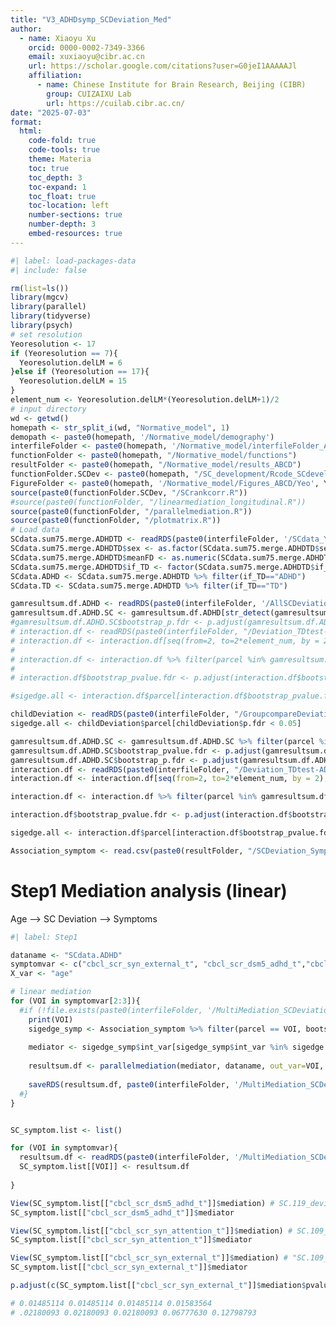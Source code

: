 ```yaml
---
title: "V3_ADHDsymp_SCDeviation_Med"
author:
  - name: Xiaoyu Xu
    orcid: 0000-0002-7349-3366
    email: xuxiaoyu@cibr.ac.cn
    url: https://scholar.google.com/citations?user=G0jeI1AAAAAJl
    affiliation: 
      - name: Chinese Institute for Brain Research, Beijing (CIBR)
        group: CUIZAIXU Lab
        url: https://cuilab.cibr.ac.cn/
date: "2025-07-03"
format: 
  html:
    code-fold: true
    code-tools: true
    theme: Materia
    toc: true
    toc_depth: 3
    toc-expand: 1
    toc_float: true
    toc-location: left
    number-sections: true
    number-depth: 3
    embed-resources: true
---
```



```r
#| label: load-packages-data
#| include: false

rm(list=ls())
library(mgcv)
library(parallel)
library(tidyverse)
library(psych)
# set resolution
Yeoresolution <- 17
if (Yeoresolution == 7){
  Yeoresolution.delLM = 6
}else if (Yeoresolution == 17){
  Yeoresolution.delLM = 15
}
element_num <- Yeoresolution.delLM*(Yeoresolution.delLM+1)/2
# input directory
wd <- getwd()
homepath <- str_split_i(wd, "Normative_model", 1)
demopath <- paste0(homepath, '/Normative_model/demography')
interfileFolder <- paste0(homepath, '/Normative_model/interfileFolder_ABCD')
functionFolder <- paste0(homepath, "/Normative_model/functions")
resultFolder <- paste0(homepath, "/Normative_model/results_ABCD")
functionFolder.SCDev <- paste0(homepath, "/SC_development/Rcode_SCdevelopment/gamfunction")
FigureFolder <- paste0(homepath, '/Normative_model/Figures_ABCD/Yeo', Yeoresolution,'/CV75')
source(paste0(functionFolder.SCDev, "/SCrankcorr.R"))
#source(paste0(functionFolder, "/linearmediation_longitudinal.R"))
source(paste0(functionFolder, "/parallelmediation.R"))
source(paste0(functionFolder, "/plotmatrix.R"))
# Load data
SCdata.sum75.merge.ADHDTD <- readRDS(paste0(interfileFolder, '/SCdata_Yeo',Yeoresolution, '_CV75_sumSCinvnode.deviations_TDtest_ADHD.rds'))
SCdata.sum75.merge.ADHDTD$sex <- as.factor(SCdata.sum75.merge.ADHDTD$sex)
SCdata.sum75.merge.ADHDTD$meanFD <- as.numeric(SCdata.sum75.merge.ADHDTD$meanFD)
SCdata.sum75.merge.ADHDTD$if_TD <- factor(SCdata.sum75.merge.ADHDTD$if_TD, levels = c("TD", "ADHD"))
SCdata.ADHD <- SCdata.sum75.merge.ADHDTD %>% filter(if_TD=="ADHD")
SCdata.TD <- SCdata.sum75.merge.ADHDTD %>% filter(if_TD=="TD")

gamresultsum.df.ADHD <- readRDS(paste0(interfileFolder, '/AllSCDeviation_NormSymptom_Age_Yeo', Yeoresolution,'_CV75_ADHD.rds'))
gamresultsum.df.ADHD.SC <- gamresultsum.df.ADHD[str_detect(gamresultsum.df.ADHD$parcel, "SC."),]
#gamresultsum.df.ADHD.SC$bootstrap_p.fdr <- p.adjust(gamresultsum.df.ADHD.SC$bootstrap_pvalue, method="fdr")
# interaction.df <- readRDS(paste0(interfileFolder, "/Deviation_TDtest-ADHDall_SC", element_num,".rds"))
# interaction.df <- interaction.df[seq(from=2, to=2*element_num, by = 2),]
# 
# interaction.df <- interaction.df %>% filter(parcel %in% gamresultsum.df.ADHD.SC$parcel[gamresultsum.df.ADHD.SC$bootstrap_p.fdr<0.05])
# 
# interaction.df$bootstrap_pvalue.fdr <- p.adjust(interaction.df$bootstrap_pvalue, method = "fdr")

#sigedge.all <- interaction.df$parcel[interaction.df$bootstrap_pvalue.fdr < 0.05]

childDeviation <- readRDS(paste0(interfileFolder, "/GroupcompareDeviation_TD-ADHDall_SC_Yeo", element_num, "_child_controlAgeSex.rds"))
sigedge.all <- childDeviation$parcel[childDeviation$p.fdr < 0.05]

gamresultsum.df.ADHD.SC <- gamresultsum.df.ADHD.SC %>% filter(parcel %in% sigedge.all)
gamresultsum.df.ADHD.SC$bootstrap_pvalue.fdr <- p.adjust(gamresultsum.df.ADHD.SC$bootstrap_pvalue, method="fdr")
gamresultsum.df.ADHD.SC$bootstrap_p.fdr <- p.adjust(gamresultsum.df.ADHD.SC$bootstrap_pvalue, method="fdr")
interaction.df <- readRDS(paste0(interfileFolder, "/Deviation_TDtest-ADHDall_SC", element_num,".rds"))
interaction.df <- interaction.df[seq(from=2, to=2*element_num, by = 2),]

interaction.df <- interaction.df %>% filter(parcel %in% gamresultsum.df.ADHD.SC$parcel[gamresultsum.df.ADHD.SC$bootstrap_p.fdr<0.05])

interaction.df$bootstrap_pvalue.fdr <- p.adjust(interaction.df$bootstrap_pvalue, method = "fdr")

sigedge.all <- interaction.df$parcel[interaction.df$bootstrap_pvalue.fdr < 0.05]

Association_symptom <- read.csv(paste0(resultFolder, "/SCDeviation_Symptom_Age_CV75_Yeo17_ADHDall_controlAgeSex.csv"))

```


# Step1 Mediation analysis (linear)

Age --> SC Deviation --> Symptoms

```r
#| label: Step1

dataname <- "SCdata.ADHD"
symptomvar <- c("cbcl_scr_syn_external_t", "cbcl_scr_dsm5_adhd_t","cbcl_scr_syn_attention_t")
X_var <- "age"

# linear mediation
for (VOI in symptomvar[2:3]){
  #if (!file.exists(paste0(interfileFolder, '/MultiMediation_SCDeviation_', VOI,'_Age_CV75_Yeo', Yeoresolution,'_ADHDall_controlSex.rds'))){
    print(VOI)
    sigedge_symp <- Association_symptom %>% filter(parcel == VOI, bootstrap.P.fdr < 0.05)
    
    mediator <- sigedge_symp$int_var[sigedge_symp$int_var %in% sigedge.all]
    
    resultsum.df <- parallelmediation(mediator, dataname, out_var=VOI, X_var, covariates="sex+meanFD", boottime=10000, longitudinal=T)
    
    saveRDS(resultsum.df, paste0(interfileFolder, '/MultiMediation_SCDeviation_', VOI,'_Age_CV75_Yeo', Yeoresolution,'_ADHDall_controlSex.rds'))
  #}
}


SC_symptom.list <- list()

for (VOI in symptomvar){
  resultsum.df <- readRDS(paste0(interfileFolder, '/MultiMediation_SCDeviation_', VOI,'_Age_CV75_Yeo', Yeoresolution,'_ADHDall_controlSex.rds'))
  SC_symptom.list[[VOI]] <- resultsum.df
  
}

View(SC_symptom.list[["cbcl_scr_dsm5_adhd_t"]]$mediation) # SC.119_deviationZ
SC_symptom.list[["cbcl_scr_dsm5_adhd_t"]]$mediator

View(SC_symptom.list[["cbcl_scr_syn_attention_t"]]$mediation) # SC.109_deviationZ
SC_symptom.list[["cbcl_scr_syn_attention_t"]]$mediator

View(SC_symptom.list[["cbcl_scr_syn_external_t"]]$mediation) # "SC.109_deviationZ" "SC.119_deviationZ"
SC_symptom.list[["cbcl_scr_syn_external_t"]]$mediator

p.adjust(c(SC_symptom.list[["cbcl_scr_syn_external_t"]]$mediation$pvalue[21:22], SC_symptom.list[["cbcl_scr_dsm5_adhd_t"]]$mediation$pvalue[16], SC_symptom.list[["cbcl_scr_syn_attention_t"]]$mediation$pvalue[21:22]), method="fdr")

# 0.01485114 0.01485114 0.01485114 0.01583564
# .02180093 0.02180093 0.02180093 0.06777630 0.12798793

```





